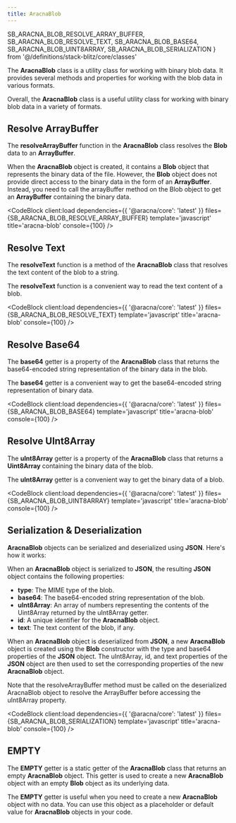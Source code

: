 ```yaml
---
title: AracnaBlob
---
```


  SB_ARACNA_BLOB_RESOLVE_ARRAY_BUFFER,
  SB_ARACNA_BLOB_RESOLVE_TEXT,
  SB_ARACNA_BLOB_BASE64,
  SB_ARACNA_BLOB_UINT8ARRAY,
  SB_ARACNA_BLOB_SERIALIZATION
} from '@/definitions/stack-blitz/core/classes'

The **AracnaBlob** class is a utility class for working with binary blob data. It provides several methods and properties for working with the blob data in various formats.

Overall, the **AracnaBlob** class is a useful utility class for working with binary blob data in a variety of formats.

## Resolve ArrayBuffer

The **resolveArrayBuffer** function in the **AracnaBlob** class resolves the **Blob** data to an **ArrayBuffer**.

When the **AracnaBlob** object is created, it contains a **Blob** object that represents the binary data of the file. However, the **Blob** object does not provide direct access to the binary data in the form of an **ArrayBuffer**. Instead, you need to call the arrayBuffer method on the Blob object to get an **ArrayBuffer** containing the binary data.

<CodeBlock
  client:load
  dependencies={{ '@aracna/core': 'latest' }}
  files={SB_ARACNA_BLOB_RESOLVE_ARRAY_BUFFER}
  template='javascript'
  title='aracna-blob'
  console={100}
/>

## Resolve Text

The **resolveText** function is a method of the **AracnaBlob** class that resolves the text content of the blob to a string.

The **resolveText** function is a convenient way to read the text content of a blob.

<CodeBlock
  client:load
  dependencies={{ '@aracna/core': 'latest' }}
  files={SB_ARACNA_BLOB_RESOLVE_TEXT}
  template='javascript'
  title='aracna-blob'
  console={100}
/>

## Resolve Base64

The **base64** getter is a property of the **AracnaBlob** class that returns the base64-encoded string representation of the binary data in the blob.

The **base64** getter is a convenient way to get the base64-encoded string representation of binary data.

<CodeBlock client:load dependencies={{ '@aracna/core': 'latest' }} files={SB_ARACNA_BLOB_BASE64} template='javascript' title='aracna-blob' console={100} />

## Resolve UInt8Array

The **uInt8Array** getter is a property of the **AracnaBlob** class that returns a **Uint8Array** containing the binary data of the blob.

The **uInt8Array** getter is a convenient way to get the binary data of a blob.

<CodeBlock client:load dependencies={{ '@aracna/core': 'latest' }} files={SB_ARACNA_BLOB_UINT8ARRAY} template='javascript' title='aracna-blob' console={100} />

## Serialization & Deserialization

**AracnaBlob** objects can be serialized and deserialized using **JSON**. Here's how it works:

When an **AracnaBlob** object is serialized to **JSON**, the resulting **JSON** object contains the following properties:

- **type**: The MIME type of the blob.
- **base64**: The base64-encoded string representation of the blob.
- **uInt8Array**: An array of numbers representing the contents of the Uint8Array returned by the uInt8Array getter.
- **id**: A unique identifier for the **AracnaBlob** object.
- **text**: The text content of the blob, if any.

When an **AracnaBlob** object is deserialized from **JSON**, a new **AracnaBlob** object is created using the **Blob** constructor with the type and base64 properties of the **JSON** object. The uInt8Array, id, and text properties of the **JSON** object are then used to set the corresponding properties of the new **AracnaBlob** object.

<Alert client:load className='mb-6' severity='info'>
  Note that the resolveArrayBuffer method must be called on the deserialized AracnaBlob object to resolve the ArrayBuffer before accessing the uInt8Array
  property.
</Alert>

<CodeBlock
  client:load
  dependencies={{ '@aracna/core': 'latest' }}
  files={SB_ARACNA_BLOB_SERIALIZATION}
  template='javascript'
  title='aracna-blob'
  console={100}
/>

## EMPTY

The **EMPTY** getter is a static getter of the **AracnaBlob** class that returns an empty **AracnaBlob** object. This getter is used to create a new **AracnaBlob** object with an empty **Blob** object as its underlying data.

The **EMPTY** getter is useful when you need to create a new **AracnaBlob** object with no data. You can use this object as a placeholder or default value for **AracnaBlob** objects in your code.
